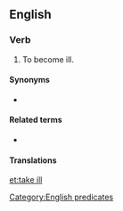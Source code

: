 ==English==

===Verb===
{{head|en|verb|head=[[take]] [[ill]]}}

# {{intransitive|idiomatic}} To become ill.

====Synonyms====
* {{l/en|take sick}}

====Related terms====
* {{l/en|be taken ill}}

====Translations====
{{trans-see|to become ill|take sick}}

[[Category:English predicates]]

[[et:take ill]]